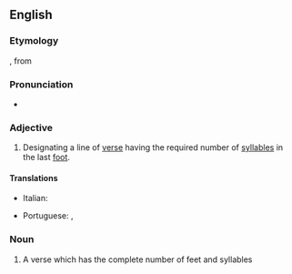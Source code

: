 ==English==

===Etymology===
{{bor|en|LL.|acatalēcticus}}, from {{der|en|grc|ἀκατάληκτος|t=leaving off}}

===Pronunciation===
* {{a|US}} {{IPA|en|/ˌeɪ.ˌkæt.ə.ˈlɛk.tɪk/}}

===Adjective===
{{en-adj|-}}

# {{lb|en|poetry|prosody}} Designating a line of [[verse]] having the required number of [[syllables]] in the last [[foot]].

====Translations====
{{trans-top|having the required number of syllables in the last foot}}
* Italian: {{t|it|acataletto}}
{{trans-mid}}
* Portuguese: {{t|pt|acataléctico}}, {{t|pt|acatalético}}
{{trans-bottom}}

===Noun===
{{en-noun}}

# {{lb|en|poetry|prosody}} A verse which has the complete number of feet and syllables
